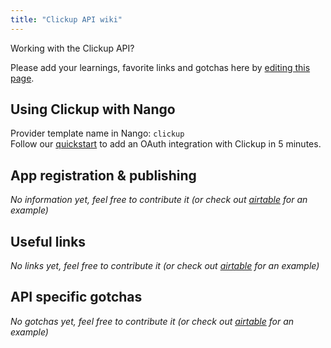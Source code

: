 ```yaml
---
title: "Clickup API wiki"
---
```


Working with the Clickup API?

Please add your learnings, favorite links and gotchas here by [editing this page](https://github.com/nangohq/nango/tree/master/docs/docs/providers/clickup.md).

## Using Clickup with Nango[](#using-clickup-with-nango "Direct link to Using Clickup with Nango")

Provider template name in Nango: `clickup`  
Follow our [quickstart](/quickstart) to add an OAuth integration with Clickup in 5 minutes.

## App registration & publishing[](#app-registration--publishing "Direct link to App registration & publishing")

_No information yet, feel free to contribute it (or check out [airtable](/providers/airtable) for an example)_

## Useful links[](#useful-links "Direct link to Useful links")

_No links yet, feel free to contribute it (or check out [airtable](/providers/airtable) for an example)_

## API specific gotchas[](#api-specific-gotchas "Direct link to API specific gotchas")

_No gotchas yet, feel free to contribute it (or check out [airtable](/providers/airtable) for an example)_